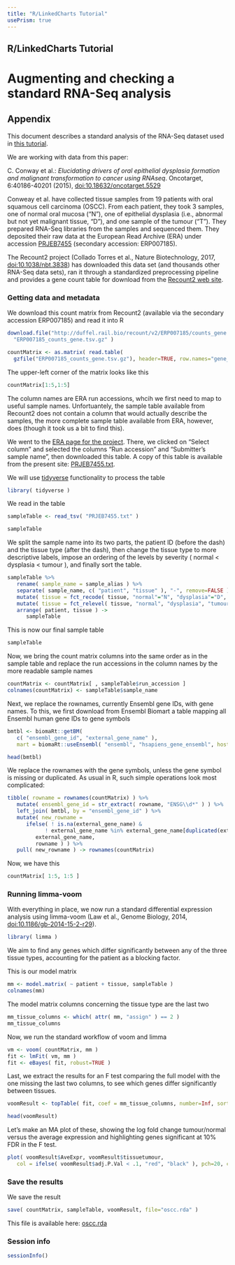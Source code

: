 ```yaml
---
title: "R/LinkedCharts Tutorial"
usePrism: true
---
```


## R/LinkedCharts Tutorial
# Augmenting and checking a standard RNA-Seq analysis
## Appendix

This document describes a standard analysis of the RNA-Seq dataset used in [this tutorial](../oscc.md).

We are working with data from this paper:

| C. Conway et al.: *Elucidating drivers of oral epithelial dysplasia formation and malignant transformation to cancer using RNAseq*. Oncotarget, 6:40186-40201 (2015), [doi:10.18632/oncotarget.5529](https://doi.org/10.18632/oncotarget.5529)

Conweay et al. have collected tissue samples from 19 patients with oral squamous
cell carcinoma (OSCC). From each patient, they took 3 samples, one of normal oral mucosa 
("N"), one of epithelial dysplasia (i.e., abnormal but not yet malignant tissue, 
"D"), and one sample of the tumour ("T"). They prepared RNA-Seq libraries from
the samples and sequenced them. They deposited their raw data at the European
Read Archive (ERA) under accession [PRJEB7455](https://www.ebi.ac.uk/ena/data/view/PRJEB7455) 
(secondary accession: ERP007185). 

The Recount2 project (Collado Torres et al., Nature Biotechnology, 2017, 
[doi:10.1038/nbt.3838](https://doi.org/10.1038/nbt.3838)) has downloaded this
data set (and thousands other RNA-Seq data sets), ran it through a standardized
preprocessing pipeline and provides a gene count table for download from the
[Recount2 web site](https://jhubiostatistics.shinyapps.io/recount/).

### Getting data and metadata

We download this count matrix from Recount2 (available via the secondary accession
ERP007185) and read it into R

```r
download.file("http://duffel.rail.bio/recount/v2/ERP007185/counts_gene.tsv.gz", 
  "ERP007185_counts_gene.tsv.gz" )

countMatrix <- as.matrix( read.table( 
  gzfile("ERP007185_counts_gene.tsv.gz"), header=TRUE, row.names="gene_id" ) )
```

The upper-left corner of the matrix looks like this

```r
countMatrix[1:5,1:5]
```

The column names are ERA run accessions, whcih we first need to map to useful sample 
names. Unfortuantely, the sample table available from Recount2 does not contain a
column that would actually describe the samples, the more complete sample table 
available from ERA, however, does (though it took us a bit to find this).

We went to the [ERA page for the project](https://www.ebi.ac.uk/ena/data/view/PRJEB7455).
There, we clicked on "Select column" and selected the columns "Run accession" and 
"Submitter's sample name", then downloaded this table. A copy of this table is available
from the present site: [PRJEB7455.txt](PRJEB7455.txt).

We will use [tidyverse](https://www.tidyverse.org/) functionality to process the table

```r
library( tidyverse )
```

We read in the table

```r
sampleTable <- read_tsv( "PRJEB7455.txt" )

sampleTable
```

We split the sample name into its two parts, the patient ID (before the dash) and 
the tissue type (after the dash), then change the tissue type to more descriptive labels,
impose an ordering of the levels by severity ( normal < dysplasia < tumour ), and finally
sort the table.

```r
sampleTable %>%
   rename( sample_name = sample_alias ) %>%
   separate( sample_name, c( "patient", "tissue" ), "-", remove=FALSE ) %>%
   mutate( tissue = fct_recode( tissue, "normal"="N", "dysplasia"="D", "tumour"="T" ) ) %>%
   mutate( tissue = fct_relevel( tissue, "normal", "dysplasia", "tumour" ) ) %>%
   arrange( patient, tissue ) ->
      sampleTable
```

This is now our final sample table

```r
sampleTable
```

Now, we bring the count matrix columns into the same order as in the sample table
and replace the run accessions in the column names by the more readable sample names

```r
countMatrix <- countMatrix[ , sampleTable$run_accession ]
colnames(countMatrix) <- sampleTable$sample_name
```

Next, we replace the rownames, currently Ensembl gene IDs, with gene names. To this, we first download
from Ensembl Biomart a table mapping all Ensembl human gene IDs to gene symbols

```r
bmtbl <- biomaRt::getBM( 
   c( "ensembl_gene_id", "external_gene_name" ), 
   mart = biomaRt::useEnsembl( "ensembl", "hsapiens_gene_ensembl", host = "oct2018.archive.ensembl.org" ) )

head(bmtbl)
```

We replace the rownames with the gene symbols, unless the gene symbol is missing or duplicated.
As usual in R, such simple operations look most complicated:

```r
tibble( rowname = rownames(countMatrix) ) %>% 
   mutate( ensembl_gene_id = str_extract( rowname, "ENSG\\d*" ) ) %>%
   left_join( bmtbl, by = "ensembl_gene_id" ) %>%
   mutate( new_rowname = 
      ifelse( ! is.na(external_gene_name) & 
            ! external_gene_name %in% external_gene_name[duplicated(external_gene_name)], 
         external_gene_name, 
         rowname ) ) %>%
   pull( new_rowname ) -> rownames(countMatrix)
```

Now, we have this

```r
countMatrix[ 1:5, 1:5 ]
```

### Running limma-voom

With everything in place, we now run a standard differential expression analysis using
limma-voom (Law et al., Genome Biology, 2014, [doi:10.1186/gb-2014-15-2-r29](https://doi.org/10.1186/gb-2014-15-2-r29)).

```r
library( limma )
```

We aim to find any genes which differ significantly between any of the three tissue types,
accounting for the patient as a blocking factor.

This is our model matrix

```r
mm <- model.matrix( ~ patient + tissue, sampleTable )
colnames(mm)
```

The model matrix columns concerning the tissue type are the last two

```r
mm_tissue_columns <- which( attr( mm, "assign" ) == 2 )
mm_tissue_columns
```

Now, we run the standard workflow of voom and limma

```r
vm <- voom( countMatrix, mm )
fit <- lmFit( vm, mm )
fit <- eBayes( fit, robust=TRUE )
```

Last, we extract the results for an F test comparing the full model with the one missing the
last two columns, to see which genes differ significantly between tissues.

```r
voomResult <- topTable( fit, coef = mm_tissue_columns, number=Inf, sort.by="none" )

head(voomResult)
```

Let's make an MA plot of these, showing the log fold change tumour/normal versus the average expression and
highlighting genes significant at 10% FDR in the F test.

```r
plot( voomResult$AveExpr, voomResult$tissuetumour, 
   col = ifelse( voomResult$adj.P.Val < .1, "red", "black" ), pch=20, cex=.3 )
```

### Save the results

We save the result 

```r
save( countMatrix, sampleTable, voomResult, file="oscc.rda" )
```

This file is available here: [oscc.rda](oscc.rda)


### Session info

```r
sessionInfo()
```